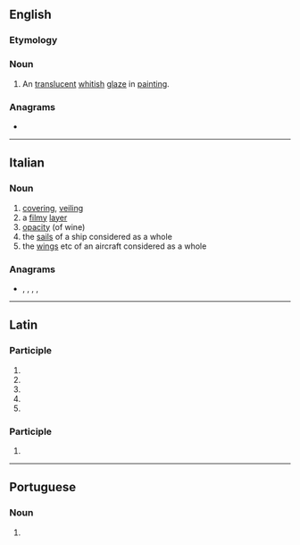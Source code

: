==English==

===Etymology===
{{etyl|it|en}}

===Noun===
{{en-noun|~|s|velature}}

# {{lb|en|arts}} An [[translucent]] [[whitish]] [[glaze]] in [[painting]].

===Anagrams===
* {{anagrams|en|a=aaelrtuv|lavature}}

----

==Italian==

===Noun===
{{it-noun|f}}

# [[covering]], [[veiling]]
# a [[filmy]] [[layer]]
# [[opacity]] (of wine)
# the [[sail]]s of a ship considered as a whole
# the [[wing]]s etc of an aircraft considered as a whole

===Anagrams===
* {{l|it|lavature}}, {{l|it|levatura}}, {{l|it|urlavate}}, {{l|it|valutare}}, {{l|it|valuterà}}

----

==Latin==

===Participle===
{{la-part-form|vēlātūra}}

# {{inflection of|la|vēlātūrus||nom|f|s}}
# {{inflection of|la|vēlātūrus||nom|n|p}}
# {{inflection of|la|vēlātūrus||acc|n|p}}
# {{inflection of|la|vēlātūrus||voc|f|s}}
# {{inflection of|la|vēlātūrus||voc|n|p}}

===Participle===
{{la-part-form|vēlātūrā}}

# {{inflection of|la|vēlātūrus||abl|f|s}}

----

==Portuguese==

===Noun===
{{pt-noun|f}}

# {{alternative form of|pt|veladura}}